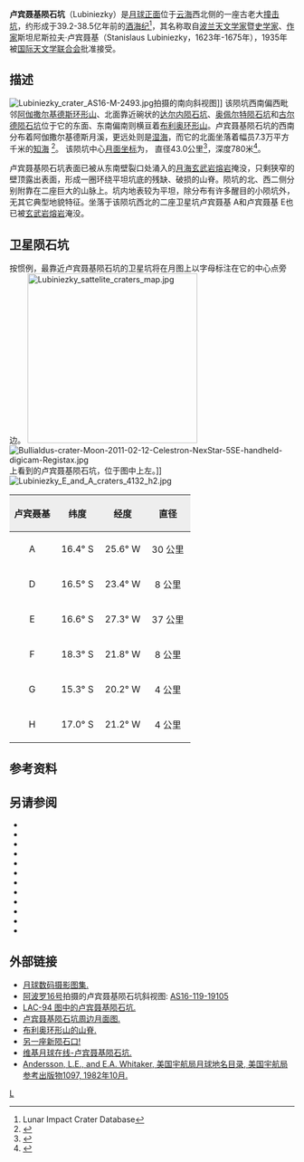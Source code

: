 {{lunar crater data|
 image=Lubiniezky crater 4125 h2.jpg|
 caption=月球轨道器4号拍摄的图像|
 latitude=17.88|
 N_or_S=S|
 longitude=23.89|
 E_or_W=W|
 diameter=43.0公里|
 depth=780米|
 colong=24|
 eponym=斯坦尼斯拉夫·卢宾聂基}}

'''卢宾聂基陨石坑'''（Lubiniezky）是[[月球正面|月球正面]]位于[[云海|云海]]西北侧的一座古老大[[撞击坑|撞击坑]]，约形成于39.2-38.5亿年前的[[酒海纪|酒海纪]]<ref name=LICD>Lunar Impact Crater Database</ref>，其名称取自[[波兰|波兰]][[天文学家|天文学家]]暨[[史学家|史学家]]、[[作家|作家]]斯坦尼斯拉夫·卢宾聂基（Stanislaus Lubiniezky，1623年-1675年），1935年被[[国际天文学联合会|国际天文学联合会]]批准接受。

==描述==
[[Image:Lubiniezky_crater_AS16-M-2493.jpg|thumb]]拍摄的南向斜视图]]
该陨坑西南偏西毗邻[[阿伽撒尔基德斯环形山|阿伽撒尔基德斯环形山]]、北面靠近碗状的[[达尔内陨石坑|达尔内陨石坑]]、[[奥佩尔特陨石坑|奥佩尔特陨石坑]]和[[古尔德陨石坑|古尔德陨石坑]]位于它的东面、东南偏南则横亘着[[布利奥环形山|布利奥环形山]]。卢宾聂基陨石坑的西南分布着阿伽撒尔基德斯月溪，更远处则是[[湿海|湿海]]，而它的北面坐落着幅员7.3万平方千米的[[知海|知海]]
<ref>{{Cite web |url=http://planetarynames.wr.usgs.gov/images/Lunar/lac_94_lo.pdf |title=Crater Lubiniezky on LAC-94 map. |accessdate=2016-10-05 |archive-date=2013-02-20 |archive-url=https://web.archive.org/web/20130220204046/http://planetarynames.wr.usgs.gov/images/Lunar/lac_94_lo.pdf |dead-url=no }}</ref>。
该陨坑中心[[月面坐标|月面坐标]]为{{Coord|17.88|S|23.89|W|globe:Moon|nogoogle=1|noosm=1}}，
直径43.0公里<ref name="IAU">{{Cite web |url=http://planetarynames.wr.usgs.gov/Feature/3499 |title=Directory of the International Astronomical Union |access-date=2016-10-05 |archive-date=2019-08-13 |archive-url=https://web.archive.org/web/20190813220439/https://planetarynames.wr.usgs.gov/Feature/3499 |dead-url=no }}</ref>，深度780米<ref>{{Cite web |url=http://fisherka.csolutionshosting.net/astronote/plan/craterdepth/html/CraterDepthFeatureNameWestfall.html |title=John E. Westfall's Atlas of the Lunar Terminator, Cambridge Univ. Press (2000) |accessdate=2016-10-05 |archive-date=2014-12-18 |archive-url=https://archive.today/20141218234310/http://fisherka.csolutionshosting.net/astronote/plan/craterdepth/html/CraterDepthFeatureNameWestfall.html |dead-url=no }}</ref>。

卢宾聂基陨石坑表面已被从东南壁裂口处涌入的[[月海|月海]][[玄武岩|玄武岩]][[熔岩|熔岩]]掩没，只剩狭窄的壁顶露出表面，形成一圈环绕平坦坑底的残缺、破损的山脊。陨坑的北、西二侧分别附靠在二座巨大的山脉上。坑内地表较为平坦，除分布有许多醒目的小陨坑外，无其它典型地貌特征。坐落于该陨坑西北的二座卫星坑卢宾聂基 A和卢宾聂基 E也已被[[玄武岩|玄武岩]][[熔岩|熔岩]]淹没。

==卫星陨石坑==
按惯例，最靠近卢宾聂基陨石坑的卫星坑将在月图上以字母标注在它的中心点旁边。
[[Image:Lubiniezky_sattelite_craters_map.jpg|300px]]
[[Image:Bullialdus-crater-Moon-2011-02-12-Celestron-NexStar-5SE-handheld-digicam-Registax.jpg|thumb]]上看到的卢宾聂基陨石坑，位于图中上左。]]
[[Image:Lubiniezky_E_and_A_craters_4132_h2.jpg|thumb]]

{| class="wikitable"
!width="25%" style="background:#eeeeee;" |卢宾聂基 
!width="25%" style="background:#eeeeee;" |纬度
!width="25%" style="background:#eeeeee;" |经度
!width="25%" style="background:#eeeeee;" |直径
|-
|align="center"|A
|align="center"|16.4° S
|align="center"|25.6° W
|align="center"|30 公里
|-
|align="center"|D
|align="center"|16.5° S
|align="center"|23.4° W
|align="center"|8 公里
|-
|align="center"|E
|align="center"|16.6° S
|align="center"|27.3° W
|align="center"|37 公里
|-
|align="center"|F
|align="center"|18.3° S
|align="center"|21.8° W
|align="center"|8 公里
|-
|align="center"|G
|align="center"|15.3° S
|align="center"|20.2° W
|align="center"|4 公里
|-
|align="center"|H
|align="center"|17.0° S
|align="center"|21.2° W
|align="center"|4 公里
|}

==参考资料==
{{Reflist}}

==另请参阅==
{{refbegin}}
* {{cite book
  | last1 = Andersson
  | first1 = L. E.
  | last2 = Whitaker
  | first2 = E. A.
  | authorlink2 = Ewen Whitaker
  | date = 1982
  | title = [[NASA|NASA]] Catalogue of Lunar Nomenclature
  | publisher = NASA RP-1097
  | ref = harv
  }}
* {{cite web
  | last = Blue
  | first = Jennifer
  | date = July 25, 2007
  | title = Gazetteer of Planetary Nomenclature
  | publisher = [[United_States_Geological_Survey|USGS]]
  | url = http://planetarynames.wr.usgs.gov/
  | accessdate = 2007-08-05
  | ref = harv
  | archive-date = 2012-04-08
  | archive-url = https://www.webcitation.org/66mXDr4G9?url=http://planetarynames.wr.usgs.gov/
  | dead-url = no
  }}
* {{cite book
  | last1 = Bussey
  | first1 = B.
  | authorlink1 = Ben Bussey
  | last2 = Spudis
  | first2 = P.
  | authorlink2 = Paul Spudis
  | date = 2004
  | title = The Clementine Atlas of the Moon
  | publisher = Cambridge University Press
  | location = New York
  | isbn = 978-0-521-81528-4
  | ref = harv
  }}
* {{cite book
  | last1 = Cocks
  | first1 = Elijah E.
  | last2 = Cocks
  | first2 = Josiah C.
  | date = 1995
  | title = Who's Who on the Moon: A Biographical Dictionary of Lunar Nomenclature
  | url = https://archive.org/details/isbn_9780936389271
  | publisher = Tudor Publishers
  | isbn = 978-0-936389-27-1
  | ref = harv
  }}
* {{cite web
  | last = McDowell
  | first = Jonathan
  | date = July 15, 2007
  | url = http://host.planet4589.org/astro/lunar/
  | title = Lunar Nomenclature
  | publisher = Jonathan's Space Report
  | accessdate = 2007-10-24
  | ref = harv
  | archive-date = 2012-05-26
  | archive-url = https://www.webcitation.org/67wcYNfK3?url=http://host.planet4589.org/astro/lunar/
  | dead-url = no
  }}
* {{cite journal| last1 = Menzel| first1 = D. H.| last2 = Minnaert| first2 = M.| last3 = Levin| first3 = B.| last4 = Dollfus| first4 = A.| last5 = Bell| first5 = B.| title = Report on Lunar Nomenclature by the Working Group of Commission 17 of the IAU| doi = 10.1007/BF00171763| journal = Space Science Reviews| volume = 12| issue = 2| pages = 136–186| date = 1971| bibcode = 1971SSRv...12..136M| ref = harv}}
* {{cite book
  | first = Patrick
  | last = Moore
  | authorlink = Patrick Moore
  | date = 2001
  | title = On the Moon
  | url = https://archive.org/details/patrickmooreonmo00patr
  | publisher = Sterling Publishing Co.
  | isbn = 978-0-304-35469-6
  | ref = harv
  }}
* {{cite book
  | first = Fred W.
  | last = Price
  | date = 1988
  | title = The Moon Observer's Handbook
  | publisher = Cambridge University Press
  | isbn = 978-0-521-33500-3
  | ref = harv
  }}
* {{cite book
  | last = Rükl
  | first = Antonín
  | authorlink = Antonín Rükl
  | date = 1990
  | title = Atlas of the Moon
  | publisher = Kalmbach Books
  | isbn = 978-0-913135-17-4
  | ref = harv
  }}
* {{cite book
  | last = Webb
  | first = Rev. T. W.
  | authorlink = Thomas William Webb
  | date = 1962
  | title = Celestial Objects for Common Telescopes
  | url = https://archive.org/details/celestialobjects00webb
  | edition = 6th revised
  | publisher = Dover
  | isbn = 978-0-486-20917-3
  | ref = harv
  }}
* {{cite book
  | first = Ewen A.
  | last = Whitaker
  | authorlink = Ewen Whitaker
  | date = 1999
  | title = Mapping and Naming the Moon
  | publisher = Cambridge University Press
  | isbn = 978-0-521-62248-6
  | ref = harv
  }}
* {{cite book
  | first = Peter T.
  | last = Wlasuk
  | date = 2000
  | title = Observing the Moon
  | publisher = Springer
  | isbn = 978-1-85233-193-1
  | ref = harv
 }}
{{refend}}

==外部链接==
*[http://www.lpi.usra.edu/resources/lunar_orbiter/bin/srch_nam.shtml?Lubiniezky%7C0 月球数码摄影图集.] {{Wayback|url=http://www.lpi.usra.edu/resources/lunar_orbiter/bin/srch_nam.shtml?Lubiniezky%7C0 |date=20201127015117 }}
* [[阿波罗16号|阿波罗16号]]拍摄的卢宾聂基陨石坑斜视图: [http://www.lpi.usra.edu/resources/apollo/frame/?AS16-119-19105 AS16-119-19105] {{Wayback|url=http://www.lpi.usra.edu/resources/apollo/frame/?AS16-119-19105 |date=20170901021954 }}
*[http://www.lpi.usra.edu/resources/mapcatalog/LAC/lac94/ LAC-94 图中的卢宾聂基陨石坑.]{{Wayback|url=http://www.lpi.usra.edu/resources/mapcatalog/LAC/lac94/ |date=20161005115704 }}
*[http://www.lpi.usra.edu/resources/mapcatalog/usgs/I485/ 卢宾聂基陨石坑周边月面图.]{{Wayback|url=http://www.lpi.usra.edu/resources/mapcatalog/usgs/I485/ |date=20161005114140 }}
*[https://web.archive.org/web/20150519024652/http://www.lpod.org/?m=20060923 布利奥环形山的山脊.]
*[http://lroc.sese.asu.edu/posts/810 另一座新陨石口!] {{Wayback|url=http://lroc.sese.asu.edu/posts/810 |date=20201112001706 }}
*[http://the-moon.wikispaces.com/Lubiniezky 维基月球在线-卢宾聂基陨石坑.] {{Wayback|url=http://the-moon.wikispaces.com/Lubiniezky |date=20180530175401 }}
*[http://planet4589.org/astro/lunar/RP-1097.pdf Andersson, L.E., and E.A. Whitaker, 美国宇航局月球地名目录, 美国宇航局参考出版物1097, 1982年10月.]{{Wayback|url=http://planet4589.org/astro/lunar/RP-1097.pdf |date=20141006125838 }}

[[Category:月球环形山|L]]
{{月球環形山 (L-N)}}